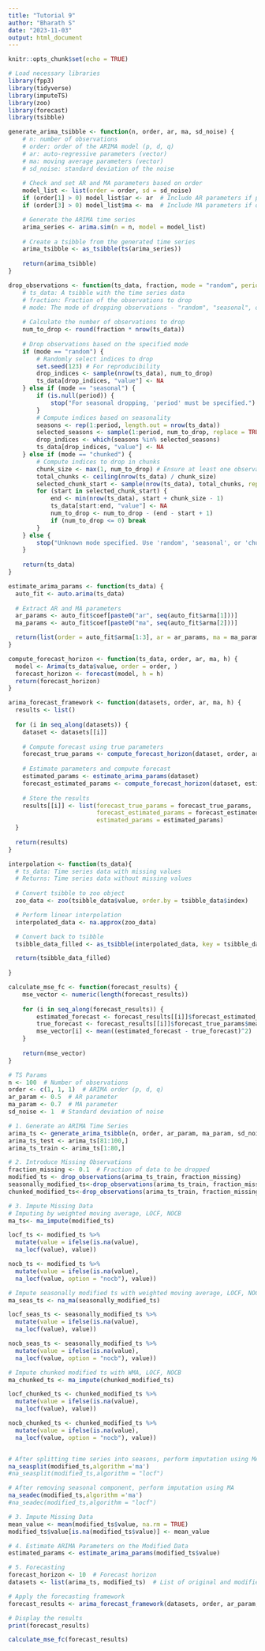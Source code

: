 ```yaml
---
title: "Tutorial 9"
author: "Bharath S"
date: "2023-11-03"
output: html_document
---
```


```r
knitr::opts_chunk$set(echo = TRUE)
```

```r
# Load necessary libraries
library(fpp3)
library(tidyverse)
library(imputeTS)
library(zoo)
library(forecast)
library(tsibble)
```

```r
generate_arima_tsibble <- function(n, order, ar, ma, sd_noise) {
    # n: number of observations
    # order: order of the ARIMA model (p, d, q)
    # ar: auto-regressive parameters (vector)
    # ma: moving average parameters (vector)
    # sd_noise: standard deviation of the noise
    
    # Check and set AR and MA parameters based on order
    model_list <- list(order = order, sd = sd_noise)
    if (order[1] > 0) model_list$ar <- ar  # Include AR parameters if p > 0
    if (order[3] > 0) model_list$ma <- ma  # Include MA parameters if q > 0

    # Generate the ARIMA time series
    arima_series <- arima.sim(n = n, model = model_list)
    
    # Create a tsibble from the generated time series
    arima_tsibble <- as_tsibble(ts(arima_series))
    
    return(arima_tsibble)
}
```

```r
drop_observations <- function(ts_data, fraction, mode = "random", period = NULL) {
    # ts_data: A tsibble with the time series data
    # fraction: Fraction of the observations to drop
    # mode: The mode of dropping observations - "random", "seasonal", or "chunked"
    
    # Calculate the number of observations to drop
    num_to_drop <- round(fraction * nrow(ts_data))
    
    # Drop observations based on the specified mode
    if (mode == "random") {
        # Randomly select indices to drop
        set.seed(123) # For reproducibility
        drop_indices <- sample(nrow(ts_data), num_to_drop)
        ts_data[drop_indices, "value"] <- NA
    } else if (mode == "seasonal") {
        if (is.null(period)) {
            stop("For seasonal dropping, 'period' must be specified.")
        }
        # Compute indices based on seasonality
        seasons <- rep(1:period, length.out = nrow(ts_data))
        selected_seasons <- sample(1:period, num_to_drop, replace = TRUE)
        drop_indices <- which(seasons %in% selected_seasons)
        ts_data[drop_indices, "value"] <- NA
    } else if (mode == "chunked") {
        # Compute indices to drop in chunks
        chunk_size <- max(1, num_to_drop) # Ensure at least one observation is dropped
        total_chunks <- ceiling(nrow(ts_data) / chunk_size)
        selected_chunk_start <- sample(nrow(ts_data), total_chunks, replace = FALSE)
        for (start in selected_chunk_start) {
            end <- min(nrow(ts_data), start + chunk_size - 1)
            ts_data[start:end, "value"] <- NA
            num_to_drop <- num_to_drop - (end - start + 1)
            if (num_to_drop <= 0) break
        }
    } else {
        stop("Unknown mode specified. Use 'random', 'seasonal', or 'chunked'.")
    }
    
    return(ts_data)
}
```

```r
estimate_arima_params <- function(ts_data) {
  auto_fit <- auto.arima(ts_data)
  
  # Extract AR and MA parameters
  ar_params <- auto_fit$coef[paste0("ar", seq(auto_fit$arma[1]))]
  ma_params <- auto_fit$coef[paste0("ma", seq(auto_fit$arma[2]))]

  return(list(order = auto_fit$arma[1:3], ar = ar_params, ma = ma_params))
}

compute_forecast_horizon <- function(ts_data, order, ar, ma, h) {
  model <- Arima(ts_data$value, order = order, )
  forecast_horizon <- forecast(model, h = h)
  return(forecast_horizon)
}

arima_forecast_framework <- function(datasets, order, ar, ma, h) {
  results <- list()
  
  for (i in seq_along(datasets)) {
    dataset <- datasets[[i]]
    
    # Compute forecast using true parameters
    forecast_true_params <- compute_forecast_horizon(dataset, order, ar, ma, h)
    
    # Estimate parameters and compute forecast
    estimated_params <- estimate_arima_params(dataset)
    forecast_estimated_params <- compute_forecast_horizon(dataset, estimated_params$order, estimated_params$ar, estimated_params$ma, h)
    
    # Store the results
    results[[i]] <- list(forecast_true_params = forecast_true_params,
                         forecast_estimated_params = forecast_estimated_params,
                         estimated_params = estimated_params)
  }
  
  return(results)
}
```

```r
interpolation <- function(ts_data){
  # ts_data: Time series data with missing values 
  # Returns: Time series data without missing values 
  
  # Convert tsibble to zoo object
  zoo_data <- zoo(tsibble_data$value, order.by = tsibble_data$index)

  # Perform linear interpolation
  interpolated_data <- na.approx(zoo_data)

  # Convert back to tsibble
  tsibble_data_filled <- as_tsibble(interpolated_data, key = tsibble_data$key)

  return(tsibble_data_filled)
  
}
```

```r
calculate_mse_fc <- function(forecast_results) {
    mse_vector <- numeric(length(forecast_results))
    
    for (i in seq_along(forecast_results)) {
        estimated_forecast <- forecast_results[[i]]$forecast_estimated_params$mean
        true_forecast <- forecast_results[[i]]$forecast_true_params$mean
        mse_vector[i] <- mean((estimated_forecast - true_forecast)^2)
    }
    
    return(mse_vector)
}
```

```r
# TS Params
n <- 100  # Number of observations
order <- c(1, 1, 1)  # ARIMA order (p, d, q)
ar_param <- 0.5  # AR parameter
ma_param <- 0.7  # MA parameter
sd_noise <- 1  # Standard deviation of noise
```

```r
# 1. Generate an ARIMA Time Series
arima_ts <- generate_arima_tsibble(n, order, ar_param, ma_param, sd_noise)
arima_ts_test <- arima_ts[81:100,]
arima_ts_train <- arima_ts[1:80,]
```

```r
# 2. Introduce Missing Observations
fraction_missing <- 0.1  # Fraction of data to be dropped
modified_ts <- drop_observations(arima_ts_train, fraction_missing)
seasonally_modified_ts<-drop_observations(arima_ts_train, fraction_missing/12,'seasonal',4)
chunked_modified_ts<-drop_observations(arima_ts_train, fraction_missing,'chunked')
```

```r
# 3. Impute Missing Data
# Imputing by weighted moving average, LOCF, NOCB
ma_ts<- ma_impute(modified_ts)

locf_ts <- modified_ts %>%
  mutate(value = ifelse(is.na(value),
  na_locf(value), value))

nocb_ts <- modified_ts %>%
  mutate(value = ifelse(is.na(value),
  na_locf(value, option = "nocb"), value))

# Impute seasonally modified ts with weighted moving average, LOCF, NOCB
ma_seas_ts <- na_ma(seasonally_modified_ts)

locf_seas_ts <- seasonally_modified_ts %>%
  mutate(value = ifelse(is.na(value),
  na_locf(value), value))

nocb_seas_ts <- seasonally_modified_ts %>%
  mutate(value = ifelse(is.na(value),
  na_locf(value, option = "nocb"), value))

# Impute chunked modified ts with WMA, LOCF, NOCB
ma_chunked_ts <- ma_impute(chunked_modified_ts)

locf_chunked_ts <- chunked_modified_ts %>%
  mutate(value = ifelse(is.na(value),
  na_locf(value), value))

nocb_chunked_ts <- chunked_modified_ts %>%
  mutate(value = ifelse(is.na(value),
  na_locf(value, option = "nocb"), value))


# After splitting time series into seasons, perform imputation using MA, LOCF, NOCB
na_seasplit(modified_ts,algorithm ='ma')
#na_seasplit(modified_ts,algorithm = "locf")

# After removing seasonal component, perform imputation using MA
na_seadec(modified_ts,algorithm ='ma')
#na_seadec(modified_ts,algorithm = "locf")
```

```r
# 3. Impute Missing Data
mean_value <- mean(modified_ts$value, na.rm = TRUE)
modified_ts$value[is.na(modified_ts$value)] <- mean_value
```

```r
# 4. Estimate ARIMA Parameters on the Modified Data
estimated_params <- estimate_arima_params(modified_ts$value)

# 5. Forecasting
forecast_horizon <- 10  # Forecast horizon
datasets <- list(arima_ts, modified_ts)  # List of original and modified datasets

# Apply the forecasting framework
forecast_results <- arima_forecast_framework(datasets, order, ar_param, ma_param, forecast_horizon)

# Display the results
print(forecast_results)
```

```r
calculate_mse_fc(forecast_results)
```
